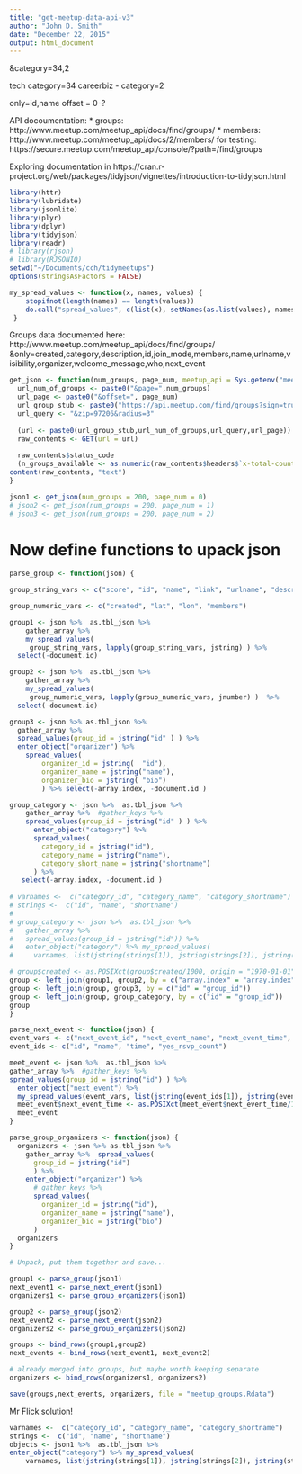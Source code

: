 ```yaml
---
title: "get-meetup-data-api-v3"
author: "John D. Smith"
date: "December 22, 2015"
output: html_document
---
```

&category=34,2

tech category=34
careerbiz - category=2

only=id,name
offset = 0-?

API docoumentation: 
* groups: http://www.meetup.com/meetup_api/docs/find/groups/ 
* members: http://www.meetup.com/meetup_api/docs/2/members/
for testing: https://secure.meetup.com/meetup_api/console/?path=/find/groups

Exploring documentation in https://cran.r-project.org/web/packages/tidyjson/vignettes/introduction-to-tidyjson.html


```r
library(httr)
library(lubridate)
library(jsonlite)
library(plyr)
library(dplyr)
library(tidyjson)
library(readr)
# library(rjson)
# library(RJSONIO)
setwd("~/Documents/cch/tidymeetups")
options(stringsAsFactors = FALSE)

my_spread_values <- function(x, names, values) { 
    stopifnot(length(names) == length(values))
    do.call("spread_values", c(list(x), setNames(as.list(values), names )))
 } 

```
Groups  data documented here: http://www.meetup.com/meetup_api/docs/find/groups/
&only=created,category,description,id,join_mode,members,name,urlname,visibility,organizer,welcome_message,who,next_event
```r
get_json <- function(num_groups, page_num, meetup_api = Sys.getenv("meetup_api")) {
  url_num_of_groups <- paste0("&page=",num_groups)
  url_page <- paste0("&offset=", page_num)
  url_group_stub <- paste0("https://api.meetup.com/find/groups?sign=true&photo-host=public&key=", meetup_api)
  url_query <- "&zip=97206&radius=3"
  
  (url <- paste0(url_group_stub,url_num_of_groups,url_query,url_page))
  raw_contents <- GET(url = url)
  
  raw_contents$status_code
  (n_groups_available <- as.numeric(raw_contents$headers$`x-total-count`))
content(raw_contents, "text")
}

json1 <- get_json(num_groups = 200, page_num = 0)
# json2 <- get_json(num_groups = 200, page_num = 1)
# json3 <- get_json(num_groups = 200, page_num = 2)

```
# Now define functions to upack json
```r


parse_group <- function(json) {

group_string_vars <- c("score", "id", "name", "link", "urlname", "description", "city", "country", "state", "join_mode", "visibility", "who", "timezone")

group_numeric_vars <- c("created", "lat", "lon", "members")

group1 <- json %>%  as.tbl_json %>% 
    gather_array %>% 
    my_spread_values(
     group_string_vars, lapply(group_string_vars, jstring) ) %>% 
  select(-document.id)

group2 <- json %>%  as.tbl_json %>% 
    gather_array %>% 
    my_spread_values(
     group_numeric_vars, lapply(group_numeric_vars, jnumber) )  %>% 
  select(-document.id)

group3 <- json %>% as.tbl_json %>%
  gather_array %>% 
  spread_values(group_id = jstring("id" ) ) %>%
  enter_object("organizer") %>%
    spread_values(
        organizer_id = jstring(  "id"),
        organizer_name = jstring("name"),
        organizer_bio = jstring( "bio")
        ) %>% select(-array.index, -document.id )

group_category <- json %>%  as.tbl_json %>%
    gather_array %>%  #gather_keys %>%
    spread_values(group_id = jstring("id" ) ) %>%
      enter_object("category") %>%
      spread_values(
        category_id = jstring("id"),
        category_name = jstring("name"),
        category_short_name = jstring("shortname")
      ) %>% 
   select(-array.index, -document.id )
      
# varnames <-  c("category_id", "category_name", "category_shortname")
# strings <-  c("id", "name", "shortname")
# 
# group_category <- json %>%  as.tbl_json %>% 
#   gather_array %>% 
#   spread_values(group_id = jstring("id")) %>% 
#   enter_object("category") %>% my_spread_values( 
#     varnames, list(jstring(strings[1]), jstring(strings[2]), jstring(strings[3]) ) )

# group$created <- as.POSIXct(group$created/1000, origin = "1970-01-01")
group <- left_join(group1, group2, by = c("array.index" = "array.index"))
group <- left_join(group, group3, by = c("id" = "group_id")) 
group <- left_join(group, group_category, by = c("id" = "group_id"))
group
}

parse_next_event <- function(json) {
event_vars <- c("next_event_id", "next_event_name", "next_event_time", "next_yes_rsvp_count")
event_ids <- c("id", "name", "time", "yes_rsvp_count")

meet_event <- json %>%  as.tbl_json %>% 
gather_array %>%  #gather_keys %>% 
spread_values(group_id = jstring("id") ) %>%
  enter_object("next_event") %>% 
  my_spread_values(event_vars, list(jstring(event_ids[1]), jstring(event_ids[2]), jnumber(event_ids[3]), jnumber(event_ids[4]) ) )
  meet_event$next_event_time <- as.POSIXct(meet_event$next_event_time/1000, origin = "1970-01-01")
  meet_event
}

parse_group_organizers <- function(json) {
  organizers <- json %>% as.tbl_json %>% 
    gather_array %>%  spread_values(
      group_id = jstring("id")
      ) %>%
    enter_object("organizer") %>% 
      # gather_keys %>% 
      spread_values(
        organizer_id = jstring("id"),
        organizer_name = jstring("name"),
        organizer_bio = jstring("bio")
      )
  organizers
}

# Unpack, put them together and save...

group1 <- parse_group(json1)
next_event1 <- parse_next_event(json1)
organizers1 <- parse_group_organizers(json1)

group2 <- parse_group(json2)
next_event2 <- parse_next_event(json2)
organizers2 <- parse_group_organizers(json2)

groups <- bind_rows(group1,group2)
next_events <- bind_rows(next_event1, next_event2)

# already merged into groups, but maybe worth keeping separate
organizers <- bind_rows(organizers1, organizers2)

save(groups,next_events, organizers, file = "meetup_groups.Rdata")

```
Mr Flick solution!  
```r
varnames <-  c("category_id", "category_name", "category_shortname")
strings <-  c("id", "name", "shortname")
objects <- json1 %>%  as.tbl_json %>% 
enter_object("category") %>% my_spread_values( 
    varnames, list(jstring(strings[1]), jstring(strings[2]), jstring(strings[3]) ) )

```
